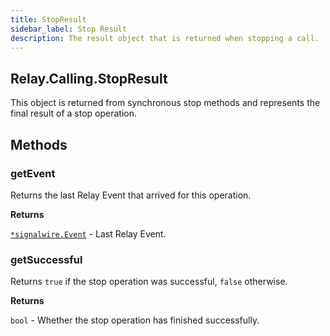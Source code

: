 ```yaml
---
title: StopResult
sidebar_label: Stop Result
description: The result object that is returned when stopping a call.
---
```


[relay-event]: /sdks/reference/realtime-sdk/v2/sdks/golang/event

## Relay.Calling.StopResult

This object is returned from synchronous stop methods and represents the final result of a stop operation.

## Methods

### getEvent

Returns the last Relay Event that arrived for this operation.

**Returns**

[`*signalwire.Event`][relay-event] - Last Relay Event.


### getSuccessful

Returns `true` if the stop operation was successful, `false` otherwise.

**Returns**

`bool` - Whether the stop operation has finished successfully.

